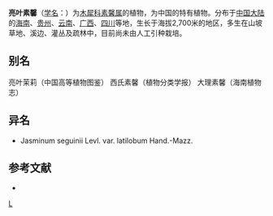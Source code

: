{{Speciesbox 
| genus = Jasminum
| species = seguinii
| status = NE
| status_system = IUCN3.1
| authority =  Lévl.
}}

'''亮叶素馨'''（[[学名|学名]]：{{lang|la|''Jasminum seguinii''}}）为[[木犀科|木犀科]][[素馨属|素馨属]]的植物，为中国的特有植物。分布于[[中国大陆|中国大陆]]的[[海南|海南]]、[[贵州|贵州]]、[[云南|云南]]、[[广西|广西]]、[[四川|四川]]等地，生长于海拔2,700米的地区，多生在山坡草地、溪边、灌丛及疏林中，目前尚未由人工引种栽培。

== 别名 ==
亮叶茉莉（中国高等植物图鉴） 西氏素馨（植物分类学报） 大理素馨（海南植物志）

== 异名 ==
* Jasminum seguinii Levl. var. latilobum Hand.-Mazz.

== 参考文献 ==
<div class="references-small">
* {{cite web| url =http://www.bioinfo.cn/db05/KmzwSpecies.php?action=view&id=14319| title =亮叶素馨| work =《中国高等植物数据库全库》| publisher =中国科学院微生物研究所| author =昆明植物研究所| accessdate =2009-02-24| deadurl =yes| archiveurl =https://web.archive.org/web/20160305051203/http://www.bioinfo.cn/db05/KmzwSpecies.php?action=view&id=14319| archivedate =2016-03-05}}
</div>
{{Taxonbar|from=Q10883324}}

[[Category:素馨属|L]]